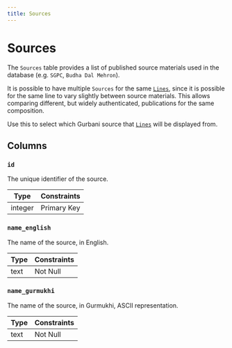 ```yaml
---
title: Sources
---
```


# Sources

The `Sources` table provides a list of published source materials used in the database (e.g. `SGPC`, `Budha Dal Mehron`).

It is possible to have multiple `Sources` for the same [`Lines`](/docs/database/schema/lines), since it is possible for the same line to vary slightly between source materials. This allows comparing different, but widely authenticated, publications for the same composition.

Use this to select which Gurbani source that [`Lines`](/docs/database/schema/lines) will be displayed from.

## Columns

### `id`

The unique identifier of the source.

| Type    | Constraints |
| ------- | ----------- |
| integer | Primary Key |

### `name_english`

The name of the source, in English.

| Type | Constraints |
| ---- | ----------- |
| text | Not Null    |

### `name_gurmukhi`

The name of the source, in Gurmukhi, ASCII representation.

| Type | Constraints |
| ---- | ----------- |
| text | Not Null    |
